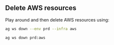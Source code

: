 ## Delete AWS resources

Play around and then delete AWS resources using:

<CodeGroup>

```bash terminal
ag ws down --env prd --infra aws
```

```bash shorthand
ag ws down prd:aws
```

</CodeGroup>
